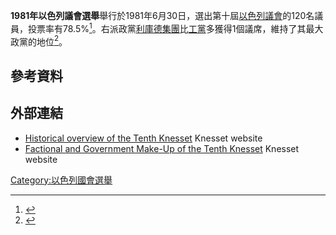 '''1981年以色列議會選舉'''舉行於1981年6月30日，選出第十屆[[以色列議會|以色列議會]]的120名議員，投票率有78.5%<ref name=":0">{{Cite web|url=https://www.knesset.gov.il/history/eng/eng_hist10_s.htm|title=Factional and Government Make-Up of the Tenth Knesset|access-date=2021-04-11|archive-date=2021-04-11|archive-url=https://web.archive.org/web/20210411023011/https://www.knesset.gov.il/history/eng/eng_hist10_s.htm|dead-url=no}}</ref>。右派政黨[[利庫德集團|利庫德集團]]比[[以色列工黨|工黨]]多獲得1個議席，維持了其最大政黨的地位<ref>{{Cite news|url=https://www.theguardian.com/world/1981/jun/30/israel|title=Labour leads on eve of Israeli poll|last=Silver|first=Eric|date=1981-06-30|work=The Guardian|access-date=2017-04-28|language=en-GB|issn=0261-3077|archive-date=2021-04-11|archive-url=https://web.archive.org/web/20210411023019/https://www.theguardian.com/world/1981/jun/30/israel|dead-url=no}}</ref>。
==參考資料==
{{reflist}}
==外部連結==
*[https://www.knesset.gov.il/review/ReviewPage.aspx?kns=10&lng=3 Historical overview of the Tenth Knesset] {{Wayback|url=https://www.knesset.gov.il/review/ReviewPage.aspx?kns=10&lng=3 |date=20210411023010 }} Knesset website
*[https://www.knesset.gov.il/history/eng/eng_hist10_s.htm Factional and Government Make-Up of the Tenth Knesset] {{Wayback|url=https://www.knesset.gov.il/history/eng/eng_hist10_s.htm |date=20210411023011 }} Knesset website
{{以色列選舉}}
[[Category:以色列國會選舉|Category:以色列國會選舉]]